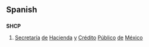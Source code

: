 ==Spanish==

==={{Initialism|es}}===
'''SHCP'''

# [[secretaría|Secretaría]] [[de]] [[hacienda|Hacienda]] [[y]] [[crédito|Crédito]] [[público|Público]] [[de]] [[México]]